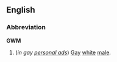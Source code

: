 ==English==
===Abbreviation===
'''GWM'''

#(''in gay [[personal ad]]s'') [[Gay]] [[white]] [[male]].